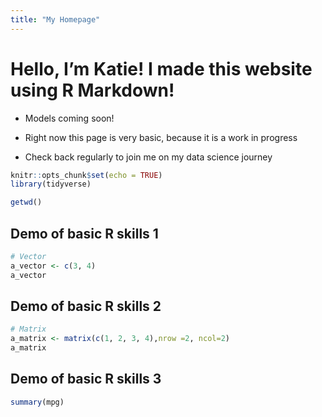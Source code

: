 ```yaml
---
title: "My Homepage"
---
```


# Hello, I'm Katie! I made this website using R Markdown!

* Models coming soon!

* Right now this page is very basic, because it is a work in progress

* Check back regularly to join me on my data science journey

```r
knitr::opts_chunk$set(echo = TRUE)
library(tidyverse)
```

```r
getwd()
```

## Demo of basic R skills 1
```r
# Vector
a_vector <- c(3, 4)
a_vector
```

## Demo of basic R skills 2
```r
# Matrix
a_matrix <- matrix(c(1, 2, 3, 4),nrow =2, ncol=2)
a_matrix
```

## Demo of basic R skills 3
```r
summary(mpg)
```

